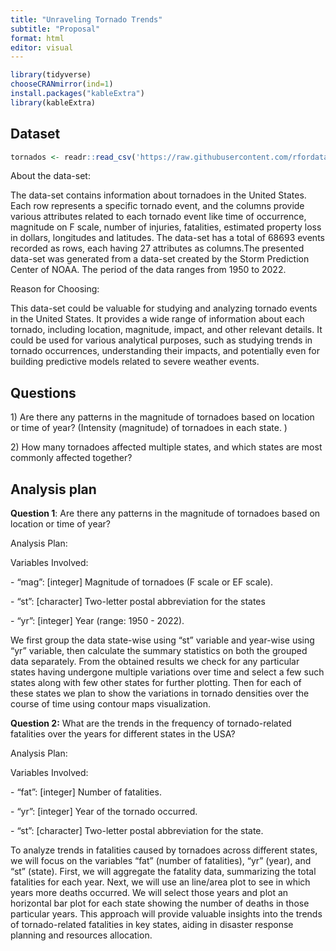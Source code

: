 ```yaml
---
title: "Unraveling Tornado Trends"
subtitle: "Proposal"
format: html
editor: visual
---
```


```r
library(tidyverse)
chooseCRANmirror(ind=1)
install.packages("kableExtra")
library(kableExtra)

```

## Dataset

```r
tornados <- readr::read_csv('https://raw.githubusercontent.com/rfordatascience/tidytuesday/master/data/2023/2023-05-16/tornados.csv')
```

About the data-set:

The data-set contains information about tornadoes in the United States. Each row represents a specific tornado event, and the columns provide various attributes related to each tornado event like time of occurrence, magnitude on F scale, number of injuries, fatalities, estimated property loss in dollars, longitudes and latitudes. The data-set has a total of 68693 events recorded as rows, each having 27 attributes as columns.The presented data-set was generated from a data-set created by the Storm Prediction Center of NOAA. The period of the data ranges from 1950 to 2022.

Reason for Choosing:

This data-set could be valuable for studying and analyzing tornado events in the United States. It provides a wide range of information about each tornado, including location, magnitude, impact, and other relevant details. It could be used for various analytical purposes, such as studying trends in tornado occurrences, understanding their impacts, and potentially even for building predictive models related to severe weather events.

## Questions

1\) Are there any patterns in the magnitude of tornadoes based on location or time of year? (Intensity (magnitude) of tornadoes in each state. )

2\) How many tornadoes affected multiple states, and which states are most commonly affected together?

## Analysis plan

**Question 1**: Are there any patterns in the magnitude of tornadoes based on location or time of year?

Analysis Plan:

Variables Involved:

\- "mag": \[integer\] Magnitude of tornadoes (F scale or EF scale).

\- "st": \[character\] Two-letter postal abbreviation for the states

\- "yr": \[integer\] Year (range: 1950 - 2022).

We first group the data state-wise using "st" variable and year-wise using "yr" variable, then calculate the summary statistics on both the grouped data separately. From the obtained results we check for any particular states having undergone multiple variations over time and select a few such states along with few other states for further plotting. Then for each of these states we plan to show the variations in tornado densities over the course of time using contour maps visualization.

**Question 2:** What are the trends in the frequency of tornado-related fatalities over the years for different states in the USA?

Analysis Plan:

Variables Involved:

\- "fat": \[integer\] Number of fatalities.

\- "yr": \[integer\] Year of the tornado occurred.

\- "st": \[character\] Two-letter postal abbreviation for the state.

To analyze trends in fatalities caused by tornadoes across different states, we will focus on the variables "fat" (number of fatalities), "yr" (year), and "st" (state). First, we will aggregate the fatality data, summarizing the total fatalities for each year. Next, we will use an line/area plot to see in which years more deaths occurred. We will select those years and plot an horizontal bar plot for each state showing the number of deaths in those particular years. This approach will provide valuable insights into the trends of tornado-related fatalities in key states, aiding in disaster response planning and resources allocation.

